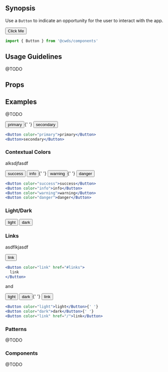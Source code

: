 
## Synopsis

Use a `Button` to indicate an opportunity for the user to interact with the app.

<DemoCard>
  <Button color="primary">Click Me</Button>
</DemoCard>

```jsx
import { Button } from '@cwds/components'
```

## Usage Guidelines

@TODO

## Props

<PropTable docgen={Docgen.Button} />

## Examples

@TODO

<div className="my-3">
  <Button color="primary">primary</Button>{' '}
  <Button color="secondary">secondary</Button>
</div>

```jsx
<Button color="primary">primary</Button>
<Button>secondary</Button>
```

### Contextual Colors

alksdjfasdf

<div className="my-3">
  <Button color="success">success</Button> <Button color="info">info</Button>{' '}
  <Button color="warning">warning</Button>{' '}
  <Button color="danger">danger</Button>
</div>

```jsx
<Button color="success">success</Button>
<Button color="info">info</Button>
<Button color="warning">warning</Button>
<Button color="danger">danger</Button>
```

### Light/Dark

<div className="my-3">
  <Button color="light">light</Button> <Button color="dark">dark</Button>
</div>

### Links

asdflkjasdf

<div className="my-3">
  <Button color="link" href="#links">
    link
  </Button>
</div>

```jsx
<Button color="link" href="#links">
  link
</Button>
```

and

<div className="my-3">
  <Button color="light">light</Button> <Button color="dark">dark</Button>{' '}
  <Button color="link" href="/">
    link
  </Button>
</div>

```jsx
<Button color="light">light</Button>{' '}
<Button color="dark">dark</Button>{' '}
<Button color="link" href="/">link</Button>
```

### Patterns

@TODO

### Components

@TODO
